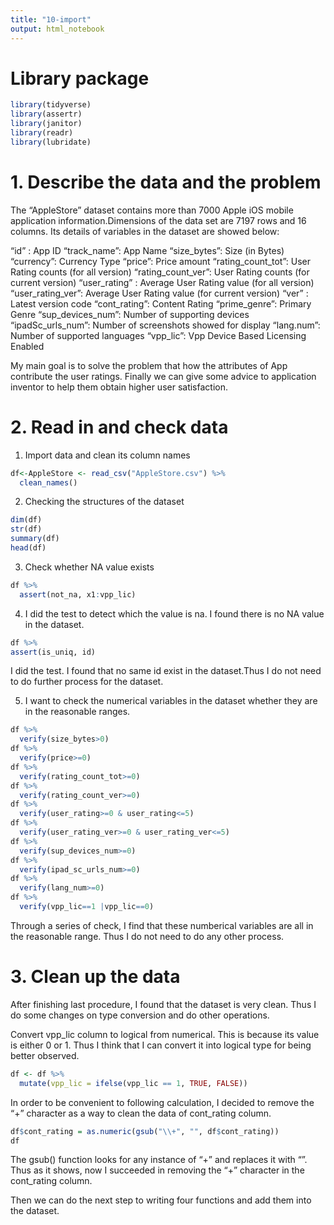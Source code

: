 ```yaml
---
title: "10-import"
output: html_notebook
---
```



# Library package
```r
library(tidyverse)
library(assertr)
library(janitor)
library(readr)
library(lubridate)
```

# 1. Describe the data and the problem
The "AppleStore" dataset contains more than 7000 Apple iOS mobile application information.Dimensions of the data set are 7197 rows and 16 columns. Its details of variables in the dataset are showed below:

"id" : App ID
"track_name": App Name
"size_bytes": Size (in Bytes)
"currency": Currency Type
"price": Price amount
"rating_count_tot": User Rating counts (for all version)
"rating_count_ver": User Rating counts (for current version)
"user_rating" : Average User Rating value (for all version)
"user_rating_ver": Average User Rating value (for current version)
"ver" : Latest version code
"cont_rating": Content Rating
"prime_genre": Primary Genre
"sup_devices_num": Number of supporting devices
"ipadSc_urls_num": Number of screenshots showed for display
"lang.num": Number of supported languages
"vpp_lic": Vpp Device Based Licensing Enabled

My main goal is to solve the problem that how the attributes of App contribute the user ratings. Finally we can give some advice to application inventor to help them obtain higher user satisfaction.

# 2. Read in and check data
(1) Import data and clean its column names
```r
df<-AppleStore <- read_csv("AppleStore.csv") %>% 
  clean_names()
```
(2) Checking the structures of the dataset
```r
dim(df)
str(df)
summary(df)
head(df)
```

(3) Check whether NA value exists
```r
df %>% 
  assert(not_na, x1:vpp_lic)
```

(4) I did the test to detect which the value is na. I found there is no NA value in the dataset.
```r
df %>% 
assert(is_uniq, id)
```
I did the test. I found that no same id exist in the dataset.Thus I do not need to do further process for the dataset.

(5) I want to check the numerical variables in the dataset whether they are in the reasonable ranges.
```r
df %>% 
  verify(size_bytes>0)
df %>% 
  verify(price>=0)
df %>% 
  verify(rating_count_tot>=0)
df %>% 
  verify(rating_count_ver>=0)
df %>% 
  verify(user_rating>=0 & user_rating<=5)
df %>% 
  verify(user_rating_ver>=0 & user_rating_ver<=5)
df %>% 
  verify(sup_devices_num>=0)
df %>% 
  verify(ipad_sc_urls_num>=0)
df %>% 
  verify(lang_num>=0)
df %>% 
  verify(vpp_lic==1 |vpp_lic==0)

```
Through a series of check, I find that these numberical variables are all in the reasonable range. Thus I do not need to do any other process.

# 3. Clean up the data
After finishing last procedure, I found that the dataset is very clean. Thus I do some changes on type conversion and do other operations.

Convert vpp_lic column to logical from numerical. This is because its value is either 0 or 1. Thus I think that I can convert it into logical type for being better observed.
```r
df <- df %>% 
  mutate(vpp_lic = ifelse(vpp_lic == 1, TRUE, FALSE))
```

In order to be convenient to following calculation, I decided to remove the "+" character as a way to clean the data of  cont_rating column.

```r
df$cont_rating = as.numeric(gsub("\\+", "", df$cont_rating))
df
```
The gsub() function looks for any instance of “\+” and replaces it with “”. Thus as it shows, now I succeeded in removing the "+" character in the cont_rating column.

Then we can do the next step to writing four functions and add them into the dataset.



